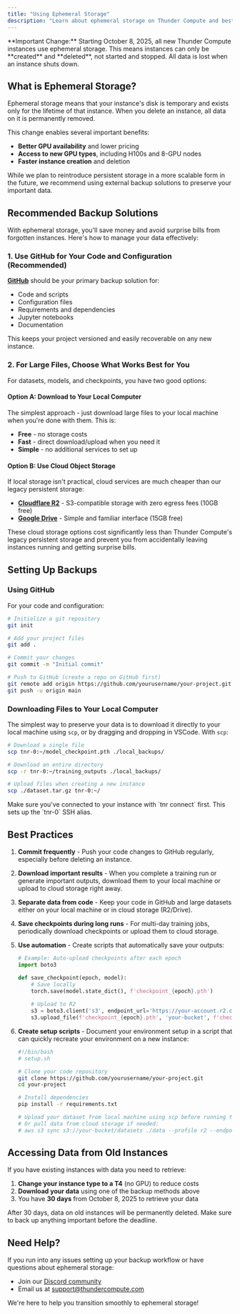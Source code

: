 ```yaml
---
title: "Using Ephemeral Storage"
description: "Learn about ephemeral storage on Thunder Compute and best practices for backing up your data."
---
```


<Warning>
  **Important Change:** Starting October 8, 2025, all new Thunder Compute instances use ephemeral storage. This means instances can only be **created** and **deleted**, not started and stopped. All data is lost when an instance shuts down.
</Warning>

## What is Ephemeral Storage?

Ephemeral storage means that your instance's disk is temporary and exists only for the lifetime of that instance. When you delete an instance, all data on it is permanently removed.

This change enables several important benefits:
- **Better GPU availability** and lower pricing
- **Access to new GPU types**, including H100s and 8-GPU nodes
- **Faster instance creation** and deletion

While we plan to reintroduce persistent storage in a more scalable form in the future, we recommend using external backup solutions to preserve your important data.

## Recommended Backup Solutions

With ephemeral storage, you'll save money and avoid surprise bills from forgotten instances. Here's how to manage your data effectively:

### 1. Use GitHub for Your Code and Configuration (Recommended)

**[GitHub](https://github.com/)** should be your primary backup solution for:

- Code and scripts
- Configuration files
- Requirements and dependencies
- Jupyter notebooks
- Documentation

This keeps your project versioned and easily recoverable on any new instance.

### 2. For Large Files, Choose What Works Best for You

For datasets, models, and checkpoints, you have two good options:

#### Option A: Download to Your Local Computer

The simplest approach - just download large files to your local machine when you're done with them. This is:
- **Free** - no storage costs
- **Fast** - direct download/upload when you need it
- **Simple** - no additional services to set up

#### Option B: Use Cloud Object Storage

If local storage isn't practical, cloud services are much cheaper than our legacy persistent storage:

- **[Cloudflare R2](https://www.cloudflare.com/products/r2/)** - S3-compatible storage with zero egress fees (10GB free)
- **[Google Drive](https://www.google.com/drive/)** - Simple and familiar interface (15GB free)

<Note>
  These cloud storage options cost significantly less than Thunder Compute's legacy persistent storage and prevent you from accidentally leaving instances running and getting surprise bills.
</Note>

## Setting Up Backups

### Using GitHub

For your code and configuration:

```bash
# Initialize a git repository
git init

# Add your project files
git add .

# Commit your changes
git commit -m "Initial commit"

# Push to GitHub (create a repo on GitHub first)
git remote add origin https://github.com/yourusername/your-project.git
git push -u origin main
```

### Downloading Files to Your Local Computer

The simplest way to preserve your data is to download it directly to your local machine using `scp`, or by dragging and dropping in VSCode. With `scp`:

```bash
# Download a single file
scp tnr-0:~/model_checkpoint.pth ./local_backups/

# Download an entire directory
scp -r tnr-0:~/training_outputs ./local_backups/

# Upload files when creating a new instance
scp ./dataset.tar.gz tnr-0:~/
```

<Note>
  Make sure you've connected to your instance with `tnr connect` first. This sets up the `tnr-0` SSH alias.
</Note>

## Best Practices

1. **Commit frequently** - Push your code changes to GitHub regularly, especially before deleting an instance.

2. **Download important results** - When you complete a training run or generate important outputs, download them to your local machine or upload to cloud storage right away.

3. **Separate data from code** - Keep your code in GitHub and large datasets either on your local machine or in cloud storage (R2/Drive).

4. **Save checkpoints during long runs** - For multi-day training jobs, periodically download checkpoints or upload them to cloud storage.

5. **Use automation** - Create scripts that automatically save your outputs:

   ```python
   # Example: Auto-upload checkpoints after each epoch
   import boto3
   
   def save_checkpoint(epoch, model):
       # Save locally
       torch.save(model.state_dict(), f'checkpoint_{epoch}.pth')
       
       # Upload to R2
       s3 = boto3.client('s3', endpoint_url='https://your-account.r2.cloudflarestorage.com')
       s3.upload_file(f'checkpoint_{epoch}.pth', 'your-bucket', f'checkpoints/checkpoint_{epoch}.pth')
   ```

6. **Create setup scripts** - Document your environment setup in a script that can quickly recreate your environment on a new instance:

   ```bash
   #!/bin/bash
   # setup.sh
   
   # Clone your code repository
   git clone https://github.com/yourusername/your-project.git
   cd your-project
   
   # Install dependencies
   pip install -r requirements.txt
   
   # Upload your dataset from local machine using scp before running this
   # Or pull data from cloud storage if needed:
   # aws s3 sync s3://your-bucket/datasets ./data --profile r2 --endpoint-url https://your-account.r2.cloudflarestorage.com
   ```

## Accessing Data from Old Instances

If you have existing instances with data you need to retrieve:

1. **Change your instance type to a T4** (no GPU) to reduce costs
2. **Download your data** using one of the backup methods above
3. You have **30 days** from October 8, 2025 to retrieve your data

<Warning>
  After 30 days, data on old instances will be permanently deleted. Make sure to back up anything important before the deadline.
</Warning>

## Need Help?

If you run into any issues setting up your backup workflow or have questions about ephemeral storage:

- Join our [Discord community](https://discord.gg/thundercompute)
- Email us at support@thundercompute.com

We're here to help you transition smoothly to ephemeral storage!

